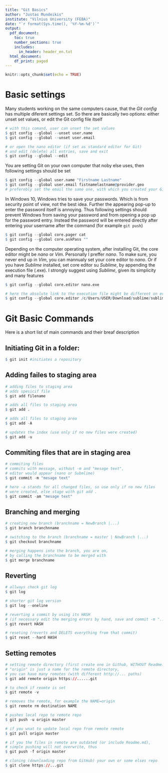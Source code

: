 ```yaml
---
title: "Git Basics"
author: "Justas Mundeikis"
institute: "Vilnius University (FEBA)"
date: "`r format(Sys.time(), '%Y-%m-%d')`"
output:
  pdf_document:
    toc: true
    number_sections: true
    includes:
      in_header: header_en.txt
  html_document:
    df_print: paged
---
```


```r
knitr::opts_chunk$set(echo = TRUE)
```

# Basic settings

Many students working on the same computers cause, that the *Git config* has multiple diferent settings set. So  there are basically two options: either unset set values, or edit the Git config file itself
```r
# with this comand, user can unset the set values
$ git config --global --unset user.name
$ git config --global --unset user.email

# or open the nano editor (if set as standard editor for Git) 
# and edit (delete) all entries, save and exit
$ git config --global --edit
```

You are setting Git on your own computer that noby else uses, then following settings should be set
```r
$ git config --global user.name "Firstname Lastname"
$ git config --global user.email fistnamelastname@provider.geo 
# preferebly set the email the same one, with which you created your GitHub account
```

In Windows 10, Windows tries to save your passwords. Which is from security point of view, not the best idea. Further the appearing pop-up to enter the password itself is annoying. Thus following settings should prevent Windows from saving your password and from opening a pop up for the password entry. Instead the password will be entered directly after entering your username after the command (for example `git push`)
```r
$ git config --global core.pager cat
$ git config --global core.askPass ""
```

Depending on the computer operating system, after installing Git, the core editor might be *nano* or *Vim*. Personally I preffer *nano*. To make sure, you never end up in *Vim*, you can mannualy set your core editor to *nano*. Or if you have *Sublime* installed, set core editor su *Sublime*, by appending the execution file (.exe). I strongly suggest using *Sublime*, given its simplicity and many features

```r
$ git config --global core.editor nano.exe

# here the absolute link to the execution file might be different on every computer!
$ git config --global core.editor /c/Users/USER/Download/sublime/sublime_text.exe
```

# Git Basic Commands

Here is a short list of main commands and their breaf description

## Initiating Git in a folder:
```r
$ git init #initiates a repository
```
## Adding failes to staging area
```r
# adding files to staging area
# adds spesicif file
$ git add filename

# adds all files to staging area
$ git add .

# adds all files to staging area
$ git add -A

# updates the index (use only if no new files were created)
$ git add -u
```

## Commiting files that are in staging area 
```r
# commiting files
# commits with message, without -m and "mesage text", 
# editor would appear (nano or Submlime)
$ git commit -m "mesage text" 

# here -a stands for all changed files, so use only if no new files 
# were created, else stage with git add .
$ git commit -am "mesage text" 
```

## Branching and merging
```r
# creating new branch (branchname = NewBranch |...)
$ git branch branchnname

# switching to the branch (branchname = master | NewBranch |...)
$ git checkout branchname

# merging happens into the branch, you are on, 
# by calling the branchname to be merged with 
$ git merge branchname

```
## Reverting
```r
# allways check git log
$ git log

# shorter git log version
$ git log --oneline

# reverting a commit by using its HASH 
# (if necessary edit the merging errors by hand, save and commit -m "...")
$ git revert HASH 

# reseting (reverts and DELETS everything from that commit)
$ git reset --hard HASH
```
## Setting remotes
```r
# setting remote directory (first create one in Github, WITHOUT Readme.md!)
# "origin" is just a name for the remote directory, 
# you can have many remotes (with different http://... paths)
$ git add remote origin https://......git

# to check if reomte is set
$ git remote -v 

# removes the remote, for example the NAME=origin
$ git remote rm destination NAME 

# pushes local repo to remote repo 
$ git push -u origin master 

# if you wnat to update local repo from remote remote
$ git pull origin master

# if you the files in remote are outdated (or include Readme.md), 
# simple pushing will not overwrite, thus
$ git push -f origin master

# cloning (downloading repo from GitHub) your own or some elses repo
$ git clone https://...git
```


